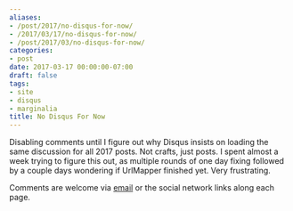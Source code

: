 ```yaml
---
aliases:
- /post/2017/no-disqus-for-now/
- /2017/03/17/no-disqus-for-now/
- /post/2017/03/no-disqus-for-now/
categories:
- post
date: 2017-03-17 00:00:00-07:00
draft: false
tags:
- site
- disqus
- marginalia
title: No Disqus For Now
---
```


Disabling comments until I figure out why Disqus insists on loading the same
discussion for all 2017 posts. Not crafts, just posts. I spent almost a week
trying to figure this out, as multiple rounds of one day fixing followed by a
couple days wondering if UrlMapper finished yet. Very frustrating.

[email]: mailto:brianwisti@pobox.com

Comments are welcome via [email][] or the social network links along each page.